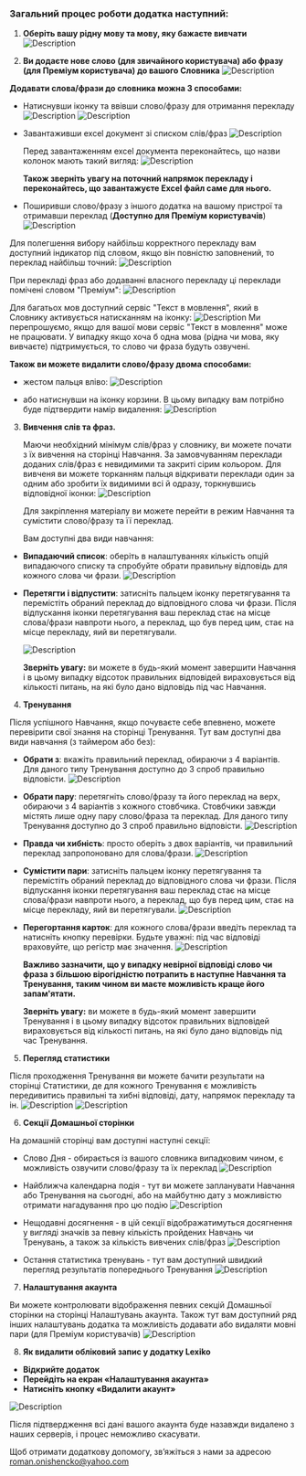 ### Загальний процес роботи додатка наступний:

1. **Оберіть вашу рідну мову та мову, яку бажаєте вивчати**
   ![Description](/flow/assets/add_lang_pair_uk.jpg)

2. **Ви додаєте нове слово (для звичайного користувача) або фразу (для Преміум користувача) до вашого Словника**
   ![Description](/flow/assets/dictionary_uk.jpg)

**Додавати слова/фрази до словника можна 3 способами:**

- Натиснувши іконку та ввівши слово/фразу для отримання перекладу
  ![Description](/flow/assets/word_translate_uk.jpg)
  ![Description](/flow/assets/phrase_translate_uk.jpg)

- Завантаживши excel документ зі списком слів/фраз
  ![Description](/flow/assets/import_excel_uk.jpg)

  Перед завантаженням excel документа переконайтесь, що назви колонок мають такий вигляд:
  ![Description](/flow/assets/excel_format.png)

  **Також зверніть увагу на поточний напрямок перекладу і переконайтесь, що завантажуєте Excel файл саме для нього.**

- Поширивши слово/фразу з іншого додатка на вашому пристрої та отримавши переклад (**Доступно для Преміум користувачів**)
  ![Description](/flow/assets/send_from_app.jpg)

Для полегшення вибору найбільш корректного перекладу вам доступний індикатор під словом, якщо він повністю заповнений, то переклад найбільш точний:
![Description](/flow/assets/translate_quality_uk.webp)

При перекладі фраз або додаванні власного перекладу ці переклади помічені словом "Преміум":
![Description](/flow/assets/custom_translate_uk.jpg)

Для багатьох мов доступний сервіс "Текст в мовлення", який в Словнику активується натисканням на іконку:
![Description](/flow/assets/tts.jpg)
Ми перепрошуємо, якщо для вашої мови сервіс "Текст в мовлення" може не працювати. У випадку якщо хоча б одна мова (рідна чи мова, яку вивчаєте) підтримується, то слово чи фраза будуть озвучені.

**Також ви можете видалити слово/фразу двома способами:**

- жестом пальця вліво:
  ![Description](/flow/assets/remove_swipe_uk.gif)

- або натиснувши на іконку корзини. В цьому випадку вам потрібно буде підтвердити намір видалення:
  ![Description](/flow/assets/trash_can.jpg)

3. **Вивчення слів та фраз.**

   Маючи необхідний мінімум слів/фраз у словнику, ви можете почати з їх вивчення на сторінці Навчання. За замовчуванням переклади доданих слів/фраз є невидимими та закриті сірим кольором. Для вивченя ви можете торканням пальця відкривати переклади один за одним або зробити їх видимими всі й одразу, торкнувшись відповідної іконки:
   ![Description](/flow/assets/learning_unblur_uk.gif)

   Для закріплення матеріалу ви можете перейти в режим Навчання та сумістити слово/фразу та її переклад.

   Вам доступні два види навчання:

- **Випадаючий список**: оберіть в налаштуваннях кількість опцій випадаючого списку та спробуйте обрати правильну відповідь для кожного слова чи фрази.
  ![Description](/flow/assets/learning_dropdown_uk.jpg)

- **Перетягти і відпустити**: затисніть пальцем іконку перетягування та перемістіть обраний переклад до відповідного слова чи фрази. Після відпускання іконки перетягування ваш переклад стає на місце слова/фрази навпроти нього, а переклад, що був перед цим, стає на місце перекладу, яий ви перетягували.

  ![Description](/flow/assets/match_pairs_learning.gif)

  **Зверніть увагу:** ви можете в будь-який момент завершити Навчання і в цьому випадку відсоток правильних відповідей вираховується від кількості питань, на які було дано відповідь під час Навчання.

4. **Тренування**

Після успішного Навчання, якщо почуваєте себе впевнено, можете перевірити свої знання на сторінці Тренування. Тут вам доступні два види навчання (з таймером або без):

- **Обрати з**: вкажіть правильний переклад, обираючи з 4 варіантів. Для даного типу Тренування доступно до 3 спроб правильно відповісти.
  ![Description](/flow/assets/training_choose_from_uk.jpg)

- **Обрати пару**: перетягніть слово/фразу та його переклад на верх, обираючи з 4 варіантів з кожного стовбчика. Стовбчики завжди містять лише одну пару слово/фраза та переклад. Для даного типу Тренування доступно до 3 спроб правильно відповісти.
  ![Description](/flow/assets/training_choose_pair_uk.jpg)

- **Правда чи хибність**: просто оберіть з двох варіантів, чи правильний переклад запропоновано для слова/фрази.
  ![Description](/flow/assets/training_true_false_uk.jpg)

- **Сумістити пари**: затисніть пальцем іконку перетягування та перемістіть обраний переклад до відповідного слова чи фрази. Після відпускання іконки перетягування ваш переклад стає на місце слова/фрази навпроти нього, а переклад, що був перед цим, стає на місце перекладу, яий ви перетягували.
  ![Description](/flow/assets/match_pairs_training.gif)

- **Перегортання карток**: для кожного слова/фрази введіть переклад та натисніть кнопку перевірки. Будьте уважні: під час відповіді враховуйте, що регістр має значення.
  ![Description](/flow/assets/training_flip_cards_uk.jpg)

  **Важливо зазначити, що у випадку невірної відповіді слово чи фраза з більшою вірогідністю потрапить в наступне Навчання та Тренування, таким чином ви маєте можливість краще його запам'ятати.**

  **Зверніть увагу:** ви можете в будь-який момент завершити Тренування і в цьому випадку відсоток правильних відповідей вираховується від кількості питань, на які було дано відповідь під час Тренування.

5. **Перегляд статистики**

Після проходження Тренування ви можете бачити результати на сторінці Статистики, де для кожного Тренування є можливість передивитись правильні та хибні відповіді, дату, напрямок перекладу та ін.
![Description](/flow/assets/statistics_uk.jpg)
![Description](/flow/assets/training_summary_uk.jpg)

6. **Секції Домашньої сторінки**

На домашній сторінці вам доступні наступні секції:

- Слово Дня - обирається із вашого словника випадковим чином, є можливість озвучити слово/фразу та їх переклад
  ![Description](/flow/assets/word_of_day_uk.jpg)

- Найближча календарна подія - тут ви можете запланувати Навчання або Тренування на сьогодні, або на майбутню дату з можливістю отримати нагадування про цю подію
  ![Description](/flow/assets/calendar_event_uk.jpg)

- Нещодавні досягнення - в цій секції відображатимуться досягнення у вигляді значків за певну кількість пройдених Навчань чи Тренувань, а також за кількість вивчених слів/фраз
  ![Description](/flow/assets/achievements_uk.jpg)

- Остання статистика тренувань - тут вам доступний швидкий перегляд результатів попереднього Тренування
  ![Description](/flow/assets/latest_stats_uk.jpg)

7. **Налаштування акаунта**

Ви можете контролювати відображення певних секцій Домашньої сторінки на сторінці Налаштувань акаунта. Також тут вам доступний ряд інших налаштувань додатка та можливість додавати або видаляти мовні пари (для Преміум користувачів)
![Description](/flow/assets/account_uk.jpg)

8. **Як видалити обліковий запис у додатку Lexiko**

- **Відкрийте додаток**
- **Перейдіть на екран «Налаштування акаунта»**
- **Натисніть кнопку «Видалити акаунт»**

![Description](/flow/assets/delete_acc_uk.webp)

Після підтвердження всі дані вашого акаунта буде назавжди видалено з наших серверів, і процес неможливо скасувати.

Щоб отримати додаткову допомогу, зв’яжіться з нами за адресою roman.onishencko@yahoo.com
